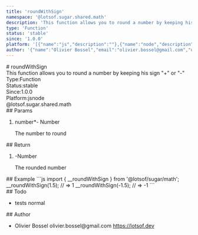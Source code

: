 ```yaml
---
title: 'roundWithSign'
namespace: '@lotsof.sugar.shared.math'
description: 'This function allows you to round a number by keeping his sign &quot;+&quot; or &quot;-&quot;'
type: 'Function'
status: 'stable'
since: '1.0.0'
platform: '[{"name":"js","description":""},{"name":"node","description":""}]'
author: '{"name":"Olivier Bossel","email":"olivier.bossel@gmail.com","url":"https://lotsof.dev"}'
---
```

<div class="docmap-mdx">
# roundWithSign
<div class="_description typo-lead typo-format">
This function allows you to round a number by keeping his sign &quot;+&quot; or &quot;-&quot;
</div>
<div class="_metas">
<div class="_type"><span class="_type-label">Type:</span><span class="_type-value">Function</span></div>
<div class="_status"><span class="_status-label">Status:</span><span class="_status-value -stable">stable</span></div>
<div class="_since"><span class="_since-label">Since:</span><span class="_since-value">1.0.0</span></div>
<div class="_platform"><span class="_platform-label">Platform:</span><span class="_platform-value -js">js</span><span class="_platform-value -node">node</span></div>
</div>
<div class="_namespace">@lotsof.sugar.shared.math</div>
<div class="_params">
## Params
<ol class="_list">
<li class="_item">
<span class="_name">number<span class="_required">*</span></span><span class="_default">-</span> <span class="_type">Number</span>
<p class="_description">The number to round</p>
</li>
</ol>
</div>
<div class="_return">
## Return
<ol class="_list">
<li class="_item">
<span class="_default">-</span><span class="_type">Number</span>
<p class="_description">The rounded number</p>
</li>
</ol>
</div>
<div class="_examples">
## Example
```js
import { __roundWithSign } from '@lotsof/sugar/math';
__roundWithSign(1.5); // => 1
__roundWithSign(-1.5); // => -1
```
</div>
<div class="_todo">
## Todo
<ul class="_list">
<li class="_item">
<span class="_description">tests</span>
<span class="_priority -normal">normal</span>
</li>
</ul>
</div>
<div class="_author">
## Author
<ul class="_list">
<li class="_item">
<span class="_name">Olivier Bossel</span>
<span class="_email">olivier.bossel@gmail.com</span>
<a href="https://lotsof.dev" target="_blank" class="_url">https://lotsof.dev</a>
</li>
</ul>
</div>
</div>